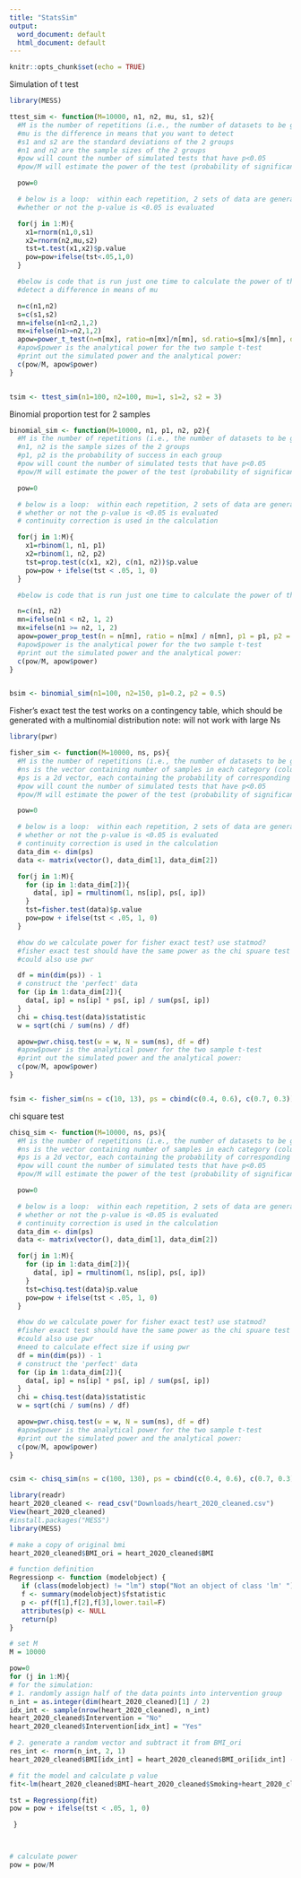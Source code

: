 ```yaml
---
title: "StatsSim"
output:
  word_document: default
  html_document: default
---
```


```r
knitr::opts_chunk$set(echo = TRUE)
```

Simulation of t test

```r
library(MESS)

ttest_sim <- function(M=10000, n1, n2, mu, s1, s2){
  #M is the number of repetitions (i.e., the number of datasets to be generated)
  #mu is the difference in means that you want to detect
  #s1 and s2 are the standard deviations of the 2 groups
  #n1 and n2 are the sample sizes of the 2 groups
  #pow will count the number of simulated tests that have p<0.05
  #pow/M will estimate the power of the test (probability of significant outcome)

  pow=0

  # below is a loop:  within each repetition, 2 sets of data are generated, the t-test is calculated, 
  #whether or not the p-value is <0.05 is evaluated

  for(j in 1:M){
    x1=rnorm(n1,0,s1)
    x2=rnorm(n2,mu,s2)
    tst=t.test(x1,x2)$p.value
    pow=pow+ifelse(tst<.05,1,0)
  }

  #below is code that is run just one time to calculate the power of the 2-sample test to 
  #detect a difference in means of mu

  n=c(n1,n2)
  s=c(s1,s2)
  mn=ifelse(n1<n2,1,2)
  mx=ifelse(n1>=n2,1,2)
  apow=power_t_test(n=n[mx], ratio=n[mx]/n[mn], sd.ratio=s[mx]/s[mn], delta=mu)
  #apow$power is the analytical power for the two sample t-test
  #print out the simulated power and the analytical power:
  c(pow/M, apow$power)
}


tsim <- ttest_sim(n1=100, n2=100, mu=1, s1=2, s2 = 3)

```


Binomial proportion test for 2 samples

```r

binomial_sim <- function(M=10000, n1, p1, n2, p2){
  #M is the number of repetitions (i.e., the number of datasets to be generated)
  #n1, n2 is the sample sizes of the 2 groups
  #p1, p2 is the probability of success in each group 
  #pow will count the number of simulated tests that have p<0.05
  #pow/M will estimate the power of the test (probability of significant outcome)

  pow=0

  # below is a loop:  within each repetition, 2 sets of data are generated, the proportion test is calculated, 
  # whether or not the p-value is <0.05 is evaluated
  # continuity correction is used in the calculation

  for(j in 1:M){
    x1=rbinom(1, n1, p1)
    x2=rbinom(1, n2, p2)
    tst=prop.test(c(x1, x2), c(n1, n2))$p.value
    pow=pow + ifelse(tst < .05, 1, 0)
  }

  #below is code that is run just one time to calculate the power of the 2-sample proportion test

  n=c(n1, n2)
  mn=ifelse(n1 < n2, 1, 2)
  mx=ifelse(n1 >= n2, 1, 2)
  apow=power_prop_test(n = n[mn], ratio = n[mx] / n[mn], p1 = p1, p2 = p2)
  #apow$power is the analytical power for the two sample t-test
  #print out the simulated power and the analytical power:
  c(pow/M, apow$power)
}


bsim <- binomial_sim(n1=100, n2=150, p1=0.2, p2 = 0.5)


```


Fisher's exact test
the test works on a contingency table, which should be generated with a multinomial distribution
note: will not work with large Ns

```r
library(pwr)

fisher_sim <- function(M=10000, ns, ps){
  #M is the number of repetitions (i.e., the number of datasets to be generated)
  #ns is the vector containing number of samples in each category (columns in the table)
  #ps is a 2d vector, each containing the probability of corresponding outcomes in each column
  #pow will count the number of simulated tests that have p<0.05
  #pow/M will estimate the power of the test (probability of significant outcome)

  pow=0

  # below is a loop:  within each repetition, 2 sets of data are generated, the proportion test is calculated, 
  # whether or not the p-value is <0.05 is evaluated
  # continuity correction is used in the calculation
  data_dim <- dim(ps)
  data <- matrix(vector(), data_dim[1], data_dim[2])

  for(j in 1:M){
    for (ip in 1:data_dim[2]){
      data[, ip] = rmultinom(1, ns[ip], ps[, ip])
    }
    tst=fisher.test(data)$p.value
    pow=pow + ifelse(tst < .05, 1, 0)
  }

  #how do we calculate power for fisher exact test? use statmod?
  #fisher exact test should have the same power as the chi spuare test
  #could also use pwr

  df = min(dim(ps)) - 1
  # construct the 'perfect' data
  for (ip in 1:data_dim[2]){
    data[, ip] = ns[ip] * ps[, ip] / sum(ps[, ip])
  }
  chi = chisq.test(data)$statistic
  w = sqrt(chi / sum(ns) / df)

  apow=pwr.chisq.test(w = w, N = sum(ns), df = df)
  #apow$power is the analytical power for the two sample t-test
  #print out the simulated power and the analytical power:
  c(pow/M, apow$power)
}


fsim <- fisher_sim(ns = c(10, 13), ps = cbind(c(0.4, 0.6), c(0.7, 0.3)))


```


chi square test

```r

chisq_sim <- function(M=10000, ns, ps){
  #M is the number of repetitions (i.e., the number of datasets to be generated)
  #ns is the vector containing number of samples in each category (columns in the table)
  #ps is a 2d vector, each containing the probability of corresponding outcomes in each column
  #pow will count the number of simulated tests that have p<0.05
  #pow/M will estimate the power of the test (probability of significant outcome)

  pow=0

  # below is a loop:  within each repetition, 2 sets of data are generated, the proportion test is calculated, 
  # whether or not the p-value is <0.05 is evaluated
  # continuity correction is used in the calculation
  data_dim <- dim(ps)
  data <- matrix(vector(), data_dim[1], data_dim[2])

  for(j in 1:M){
    for (ip in 1:data_dim[2]){
      data[, ip] = rmultinom(1, ns[ip], ps[, ip])
    }
    tst=chisq.test(data)$p.value
    pow=pow + ifelse(tst < .05, 1, 0)
  }

  #how do we calculate power for fisher exact test? use statmod?
  #fisher exact test should have the same power as the chi spuare test
  #could also use pwr
  #need to calculate effect size if using pwr
  df = min(dim(ps)) - 1
  # construct the 'perfect' data
  for (ip in 1:data_dim[2]){
    data[, ip] = ns[ip] * ps[, ip] / sum(ps[, ip])
  }
  chi = chisq.test(data)$statistic
  w = sqrt(chi / sum(ns) / df)

  apow=pwr.chisq.test(w = w, N = sum(ns), df = df)
  #apow$power is the analytical power for the two sample t-test
  #print out the simulated power and the analytical power:
  c(pow/M, apow$power)
}


csim <- chisq_sim(ns = c(100, 130), ps = cbind(c(0.4, 0.6), c(0.7, 0.3)))

```


```r
library(readr)
heart_2020_cleaned <- read_csv("Downloads/heart_2020_cleaned.csv")
View(heart_2020_cleaned)
#install.packages("MESS")
library(MESS)

# make a copy of original bmi
heart_2020_cleaned$BMI_ori = heart_2020_cleaned$BMI

# function definition
Regressionp <- function (modelobject) {
   if (class(modelobject) != "lm") stop("Not an object of class 'lm' ")
   f <- summary(modelobject)$fstatistic
   p <- pf(f[1],f[2],f[3],lower.tail=F)
   attributes(p) <- NULL
   return(p)
}

# set M
M = 10000

pow=0
for (j in 1:M){
# for the simulation:
# 1. randomly assign half of the data points into intervention group
n_int = as.integer(dim(heart_2020_cleaned)[1] / 2)
idx_int <- sample(nrow(heart_2020_cleaned), n_int)
heart_2020_cleaned$Intervention = "No"
heart_2020_cleaned$Intervention[idx_int] = "Yes"

# 2. generate a random vector and subtract it from BMI_ori
res_int <- rnorm(n_int, 2, 1)
heart_2020_cleaned$BMI[idx_int] = heart_2020_cleaned$BMI_ori[idx_int] - res_int

# fit the model and calculate p value
fit<-lm(heart_2020_cleaned$BMI~heart_2020_cleaned$Smoking+heart_2020_cleaned$PhysicalHealth+heart_2020_cleaned$MentalHealth+heart_2020_cleaned$Sex+heart_2020_cleaned$AgeCategory+heart_2020_cleaned$SleepTime+heart_2020_cleaned$Intervention)

tst = Regressionp(fit)
pow = pow + ifelse(tst < .05, 1, 0)

 }



# calculate power
pow = pow/M



```